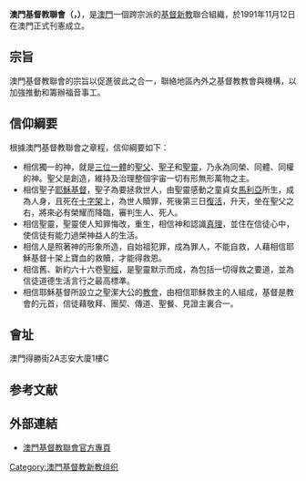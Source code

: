 '''澳門基督教聯會（{{lang|pt|葡文：União das Igrejas Cristãs Evangélicas de Macau}}，{{lang|en|英文：The Union of Christian Evangelical Chruches in Macau}}）'''，是[[澳門|澳門]]一個跨宗派的[[基督新教|基督新教]]聯合組織，於1991年11月12日在澳門正式刊憲成立。

==宗旨==
澳門基督教聯會的宗旨以促進彼此之合一，聯絡地區內外之基督教教會與機構，以加強推動和籌辦福音事工。 

==信仰綱要==
根據澳門基督教聯會之章程，信仰綱要如下：
* 相信獨一的神，就是[[三位一體|三位一體]]的[[聖父|聖父]]、[[聖子|聖子]]和[[聖靈|聖靈]]，乃永為同榮、同體、同權的神。聖父是創造，維持及治理整個宇宙一切有形無形萬物之主。 
* 相信聖子[[耶穌基督|耶穌基督]]，聖子為要拯救世人，由聖靈感動之童貞女[[馬利亞|馬利亞]]所生，成為人身，且死在[[十字架|十字架]]上，為世人贖罪，死後第三日[[復活|復活]]，升天，坐在聖父之右，將來必有榮耀而降臨，審判生人、死人。 
* 相信聖靈，聖靈使人知罪悔改，重生，相信神和認識[[真理|真理]]，並住在信徒心中，使信徒有能力過榮神益人的生活。 
* 相信人是照著神的形象所造，自始祖犯罪，成為罪人，不能自救，人藉相信耶穌基督十架上寶血的救贖，才能得救恩。 
* 相信舊、新約六十六卷[[聖經|聖經]]，是聖靈默示而成，為包括一切得救之要道，並為信徒道德生活言行之最高標準。 
* 相信耶穌基督所設立之聖潔大公的[[教會|教會]]，由相信耶穌救主的人組成，基督是教會的元首，信徒藉敬拜、團契、傳道、聖餐、見證主裏合一。

==會址==
澳門得勝街2A志安大廈1樓C

== 参考文献 ==
{{Reflist}}

== 外部連結 ==
* [https://www.facebook.com/407142296114515 澳門基督教聯會官方專頁] {{Wayback|url=https://www.facebook.com/407142296114515 |date=20211026075234 }}

[[Category:澳門基督教新教组织|Category:澳門基督教新教组织]]
